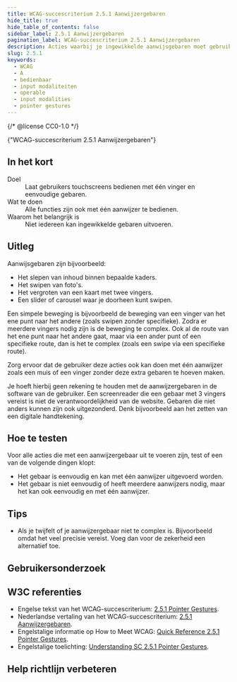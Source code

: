 ```yaml
---
title: WCAG-succescriterium 2.5.1 Aanwijzergebaren
hide_title: true
hide_table_of_contents: false
sidebar_label: 2.5.1 Aanwijzergebaren
pagination_label: WCAG-succescriterium 2.5.1 Aanwijzergebaren
description: Acties waarbij je ingewikkelde aanwijsgebaren moet gebruiken, kunnen ook op een eenvoudige manier.
slug: 2.5.1
keywords:
  - WCAG
  - A
  - bedienbaar
  - input modaliteiten
  - operable
  - input modalities
  - pointer gestures
---
```


{/* @license CC0-1.0 */}


<WcagHeadingGroup level={1} conformanceLevel="Niveau A">
  {"WCAG-succescriterium 2.5.1 Aanwijzergebaren"}
</WcagHeadingGroup>

## In het kort

<dl>
  <div class="dl__item">
    <dt class="dl__term">Doel</dt>
    <dd class="dl__definition">Laat gebruikers touchscreens bedienen met één vinger en eenvoudige gebaren.</dd>
  </div>
  <div class="dl__item">
    <dt class="dl__term">Wat te doen</dt>
    <dd class="dl__definition">Alle functies zijn ook met één aanwijzer te bedienen.</dd>
  </div>
  <div class="dl__item">
    <dt class="dl__term">Waarom het belangrijk is</dt>
    <dd class="dl__definition">Niet iedereen kan ingewikkelde gebaren uitvoeren.</dd>
  </div>
</dl>

## Uitleg

<Summary />

Aanwijsgebaren zijn bijvoorbeeld:

- Het slepen van inhoud binnen bepaalde kaders.
- Het swipen van foto's.
- Het vergroten van een kaart met twee vingers.
- Een slider of carousel waar je doorheen kunt swipen.

Een simpele beweging is bijvoorbeeld de beweging van een vinger van het ene punt naar het andere (zoals swipen zonder specifieke).
Zodra er meerdere vingers nodig zijn is de beweging te complex. Ook al de route van het ene punt naar het andere gaat, maar via een ander punt of een specifieke route, dan is het te complex (zoals een swipe via een specifieke route).

Zorg ervoor dat de gebruiker deze acties ook kan doen met één aanwijzer zoals een muis of een vinger zonder deze extra gebaren te hoeven maken.

Je hoeft hierbij geen rekening te houden met de aanwijzergebaren in de software van de gebruiker. Een screenreader die een gebaar met 3 vingers vereist is niet de verantwoordelijkheid van de website.
Gebaren die niet anders kunnen zijn ook uitgezonderd. Denk bijvoorbeeld aan het zetten van een digitale handtekening.

## Hoe te testen

Voor alle acties die met een aanwijzergebaar uit te voeren zijn, test of een van de volgende dingen klopt:

- Het gebaar is eenvoudig en kan met één aanwijzer uitgevoerd worden.
- Het gebaar is niet eenvoudig of heeft meerdere aanwijzers nodig, maar het kan ook eenvoudig en met één aanwijzer.

## Tips

- Als je twijfelt of je aanwijzergebaar niet te complex is. Bijvoorbeeld omdat het veel precisie vereist. Voeg dan voor de zekerheid een alternatief toe.

## Gebruikersonderzoek

<CTAGebruikersonderzoek />

## W3C referenties

- Engelse tekst van het WCAG-succescriterium: [<span lang="en">2.5.1 Pointer Gestures</span>](https://www.w3.org/TR/WCAG22/#pointer-gestures).
- Nederlandse vertaling van het WCAG-succescriterium: [2.5.1 Aanwijzergebaren](https://www.w3.org/Translations/WCAG22-nl/#pointer-gestures).
- Engelstalige informatie op <span lang="en">How to Meet WCAG</span>: [<span lang="en">Quick Reference 2.5.1 Pointer Gestures</span>](https://www.w3.org/WAI/WCAG22/quickref/#pointer-gestures).
- Engelstalige toelichting: [<span lang="en">Understanding SC 2.5.1 Pointer Gestures</span>](https://www.w3.org/WAI/WCAG22/Understanding/pointer-gestures.html).

<SpotlightSection>
  <Markdown omitH1 headinglevel={3}>
    <Disclaimer />
  </Markdown>
</SpotlightSection>

## Help richtlijn verbeteren

<Markdown omitH1 headinglevel={3}>
  <WCAGFooterInfo />
</Markdown>
